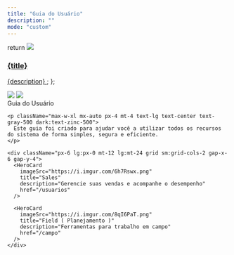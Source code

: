 ```yaml
---
title: "Guia do Usuário"
description: ""
mode: "custom"
---
```


  return <a className="group cursor-pointer pb-8" href={href}>
      <img src={imageSrc} className="pointer-events-none group-hover:scale-105 transition-all duration-100" />
      <h3 className="mt-5 text-gray-900 dark:text-zinc-50 font-medium">{title}</h3>
      <span className="mt-1.5">
        {description}
      </span>
    </a>;
};


<div className="relative">
  <div className="absolute top-0 lg:-top-16 left-0 right-0">
    <img src="https://mintlify.s3.us-west-1.amazonaws.com/mintlify/images/hero/background-light.png" className="block dark:hidden pointer-events-none" />
    <img src="https://mintlify.s3.us-west-1.amazonaws.com/mintlify/images/hero/background-dark.png" className="hidden dark:block pointer-events-none" />
  </div>

  <div className="px-4 py-16 lg:py-48 lg:pb-24 max-w-3xl mx-auto">
    <div className="text-4xl font-medium text-center text-gray-900 dark:text-zinc-50 tracking-tight">
      Guia do Usuário
    </div>

    <p className="max-w-xl mx-auto px-4 mt-4 text-lg text-center text-gray-500 dark:text-zinc-500">
      Este guia foi criado para ajudar você a utilizar todos os recursos do sistema de forma simples, segura e eficiente.
    </p>

    <div className="px-6 lg:px-0 mt-12 lg:mt-24 grid sm:grid-cols-2 gap-x-6 gap-y-4">
      <HeroCard 
        imageSrc="https://i.imgur.com/6h7Rswx.png" 
        title="Sales" 
        description="Gerencie suas vendas e acompanhe o desempenho" 
        href="/usuarios" 
      />

      <HeroCard 
        imageSrc="https://i.imgur.com/8qI6PaT.png" 
        title="Field ( Planejamento )" 
        description="Ferramentas para trabalho em campo" 
        href="/campo" 
      />
    </div>
  </div>
</div>